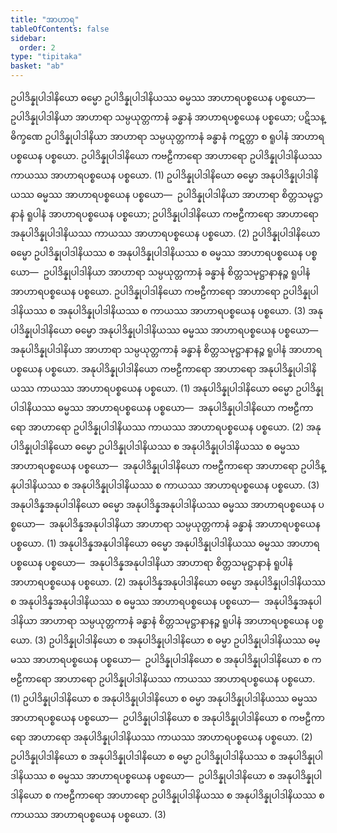 ```yaml
---
title: "အာဟာရ"
tableOfContents: false
sidebar:
  order: 2
type: "tipitaka"
basket: "ab"
---
```



<DynamicBreadcrumb />

<Division number="72">

<Paragraph number="2694">
ဥပါဒိန္နုပါဒါနိယော ဓမ္မော ဥပါဒိန္နုပါဒါနိယဿ ဓမ္မဿ အာဟာရပစ္စယေန ပစ္စယော—  ဥပါဒိန္နုပါဒါနိယာ အာဟာရာ သမ္ပယုတ္တကာနံ ခန္ဓာနံ အာဟာရပစ္စယေန ပစ္စယော; ပဋိသန္ဓိက္ခဏေ ဥပါဒိန္နုပါဒါနိယာ အာဟာရာ သမ္ပယုတ္တကာနံ ခန္ဓာနံ ကဋတ္တာ စ ရူပါနံ အာဟာရပစ္စယေန ပစ္စယော. ဥပါဒိန္နုပါဒါနိယော ကဗဠီကာရော အာဟာရော ဥပါဒိန္နုပါဒါနိယဿ ကာယဿ အာဟာရပစ္စယေန ပစ္စယော. (1)
</Paragraph>

<Paragraph number="2695">
ဥပါဒိန္နုပါဒါနိယော ဓမ္မော အနုပါဒိန္နုပါဒါနိယဿ ဓမ္မဿ အာဟာရပစ္စယေန ပစ္စယော—  ဥပါဒိန္နုပါဒါနိယာ အာဟာရာ စိတ္တသမုဋ္ဌာနာနံ ရူပါနံ အာဟာရပစ္စယေန ပစ္စယော; ဥပါဒိန္နုပါဒါနိယော ကဗဠီကာရော အာဟာရော အနုပါဒိန္နုပါဒါနိယဿ ကာယဿ အာဟာရပစ္စယေန ပစ္စယော. (2)
</Paragraph>

<Paragraph number="2696">
ဥပါဒိန္နုပါဒါနိယော ဓမ္မော ဥပါဒိန္နုပါဒါနိယဿ စ အနုပါဒိန္နုပါဒါနိယဿ စ ဓမ္မဿ အာဟာရပစ္စယေန ပစ္စယော—  ဥပါဒိန္နုပါဒါနိယာ အာဟာရာ သမ္ပယုတ္တကာနံ ခန္ဓာနံ စိတ္တသမုဋ္ဌာနာနဉ္စ ရူပါနံ အာဟာရပစ္စယေန ပစ္စယော. ဥပါဒိန္နုပါဒါနိယော ကဗဠီကာရော အာဟာရော ဥပါဒိန္နုပါဒါနိယဿ စ အနုပါဒိန္နုပါဒါနိယဿ စ ကာယဿ အာဟာရပစ္စယေန ပစ္စယော. (3)
</Paragraph>

</Division>
<Division number="73">

<Paragraph number="2697">
အနုပါဒိန္နုပါဒါနိယော ဓမ္မော အနုပါဒိန္နုပါဒါနိယဿ ဓမ္မဿ အာဟာရပစ္စယေန ပစ္စယော—  အနုပါဒိန္နုပါဒါနိယာ အာဟာရာ သမ္ပယုတ္တကာနံ ခန္ဓာနံ စိတ္တသမုဋ္ဌာနာနဉ္စ ရူပါနံ အာဟာရပစ္စယေန ပစ္စယော. အနုပါဒိန္နုပါဒါနိယော ကဗဠီကာရော အာဟာရော အနုပါဒိန္နုပါဒါနိယဿ ကာယဿ အာဟာရပစ္စယေန ပစ္စယော. (1)
</Paragraph>

<Paragraph number="2698">
အနုပါဒိန္နုပါဒါနိယော ဓမ္မော ဥပါဒိန္နုပါဒါနိယဿ ဓမ္မဿ အာဟာရပစ္စယေန ပစ္စယော—  အနုပါဒိန္နုပါဒါနိယော ကဗဠီကာရော အာဟာရော ဥပါဒိန္နုပါဒါနိယဿ ကာယဿ အာဟာရပစ္စယေန ပစ္စယော. (2)
</Paragraph>

<Paragraph number="2699">
အနုပါဒိန္နုပါဒါနိယော ဓမ္မော ဥပါဒိန္နုပါဒါနိယဿ စ အနုပါဒိန္နုပါဒါနိယဿ စ ဓမ္မဿ အာဟာရပစ္စယေန ပစ္စယော—  အနုပါဒိန္နုပါဒါနိယော ကဗဠီကာရော အာဟာရော ဥပါဒိန္နုပါဒါနိယဿ စ အနုပါဒိန္နုပါဒါနိယဿ စ ကာယဿ အာဟာရပစ္စယေန ပစ္စယော. (3)
</Paragraph>

<Paragraph number="2700">
အနုပါဒိန္နအနုပါဒါနိယော ဓမ္မော အနုပါဒိန္နအနုပါဒါနိယဿ ဓမ္မဿ အာဟာရပစ္စယေန ပစ္စယော—  အနုပါဒိန္နအနုပါဒါနိယာ အာဟာရာ သမ္ပယုတ္တကာနံ ခန္ဓာနံ အာဟာရပစ္စယေန ပစ္စယော. (1)
</Paragraph>

<Paragraph number="2701">
အနုပါဒိန္နအနုပါဒါနိယော ဓမ္မော အနုပါဒိန္နုပါဒါနိယဿ ဓမ္မဿ အာဟာရပစ္စယေန ပစ္စယော—  အနုပါဒိန္နအနုပါဒါနိယာ အာဟာရာ စိတ္တသမုဋ္ဌာနာနံ ရူပါနံ အာဟာရပစ္စယေန ပစ္စယော. (2)
</Paragraph>

<Paragraph number="2702">
အနုပါဒိန္နအနုပါဒါနိယော ဓမ္မော အနုပါဒိန္နုပါဒါနိယဿ စ အနုပါဒိန္နအနုပါဒါနိယဿ စ ဓမ္မဿ အာဟာရပစ္စယေန ပစ္စယော—  အနုပါဒိန္နအနုပါဒါနိယာ အာဟာရာ သမ္ပယုတ္တကာနံ ခန္ဓာနံ စိတ္တသမုဋ္ဌာနာနဉ္စ ရူပါနံ အာဟာရပစ္စယေန ပစ္စယော. (3)
</Paragraph>

</Division>
<Division number="74">

<Paragraph number="2703">
ဥပါဒိန္နုပါဒါနိယော စ အနုပါဒိန္နုပါဒါနိယော စ ဓမ္မာ ဥပါဒိန္နုပါဒါနိယဿ ဓမ္မဿ အာဟာရပစ္စယေန ပစ္စယော—  ဥပါဒိန္နုပါဒါနိယော စ အနုပါဒိန္နုပါဒါနိယော စ ကဗဠီကာရော အာဟာရော ဥပါဒိန္နုပါဒါနိယဿ ကာယဿ အာဟာရပစ္စယေန ပစ္စယော. (1)
</Paragraph>

<Paragraph number="2704">
ဥပါဒိန္နုပါဒါနိယော စ အနုပါဒိန္နုပါဒါနိယော စ ဓမ္မာ အနုပါဒိန္နုပါဒါနိယဿ ဓမ္မဿ အာဟာရပစ္စယေန ပစ္စယော—  ဥပါဒိန္နုပါဒါနိယော စ အနုပါဒိန္နုပါဒါနိယော စ ကဗဠီကာရော အာဟာရော အနုပါဒိန္နုပါဒါနိယဿ ကာယဿ အာဟာရပစ္စယေန ပစ္စယော. (2)
</Paragraph>

<Paragraph number="2705">
ဥပါဒိန္နုပါဒါနိယော စ အနုပါဒိန္နုပါဒါနိယော စ ဓမ္မာ ဥပါဒိန္နုပါဒါနိယဿ စ အနုပါဒိန္နုပါဒါနိယဿ စ ဓမ္မဿ အာဟာရပစ္စယေန ပစ္စယော—  ဥပါဒိန္နုပါဒါနိယော စ အနုပါဒိန္နုပါဒါနိယော စ ကဗဠီကာရော အာဟာရော ဥပါဒိန္နုပါဒါနိယဿ စ အနုပါဒိန္နုပါဒါနိယဿ စ ကာယဿ အာဟာရပစ္စယေန ပစ္စယော. (3)
</Paragraph>
</Division>